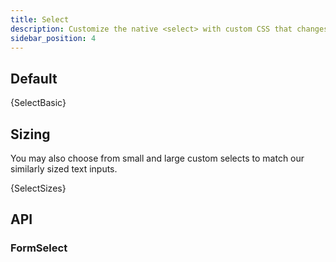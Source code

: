 ```yaml
---
title: Select
description: Customize the native <select> with custom CSS that changes the element’s initial appearance.
sidebar_position: 4
---
```



## Default

<CodeBlock language="jsx" live>
  {SelectBasic}
</CodeBlock>

## Sizing

You may also choose from small and large custom selects to match our
similarly sized text inputs.

<CodeBlock language="jsx" live>
  {SelectSizes}
</CodeBlock>

## API

### FormSelect

<PropsTable name="FormSelect" />

